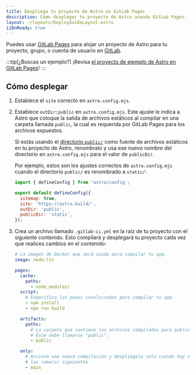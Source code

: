 ```yaml
---
title: Despliega tu proyecto de Astro en GitLab Pages
description: Cómo desplegar tu proyecto de Astro usando GitLab Pages.
layout: ~/layouts/DeployGuideLayout.astro
i18nReady: true
---
```


Puedes usar [GitLab Pages](https://pages.gitlab.io/) para alojar un proyecto de Astro para tu proyecto, grupo, o cuenta de usuario en [GitLab](https://about.gitlab.com/).

:::tip[¿Buscas un ejemplo?]
¡Revisa [el proyecto de ejemplo de Astro en GitLab Pages](https://gitlab.com/pages/astro)!
:::

## Cómo desplegar

1. Establece el `site` correcto en `astro.config.mjs`.
2. Establece `outDir:public` en `astro.config.mjs`. Este ajuste le indica a Astro que coloque la salida de archivos estáticos al compilar en una carpeta llamada `public`, la cual es requerida por GitLab Pages para los archivos expuestos.

   Si estás usando el [directorio `public/`](/es/core-concepts/project-structure/#public) como fuente de archivos estáticos en tu proyecto de Astro, renombralo y usa ese nuevo nombre del directorio en `astro.config.mjs` para el valor de `publicDir`.

   Por ejemplo, estos son los ajustes correctos de `astro.config.mjs` cuando el directorio `public/` es renombrado a `static/`:

   ```js
   import { defineConfig } from 'astro/config';

   export default defineConfig({
     sitemap: true,
     site: 'https://astro.build/',
     outDir: 'public',
     publicDir: 'static',
   });
   ```

3. Crea un archivo llamado `.gitlab-ci.yml` en la raíz de tu proyecto con el siguiente contenido. Esto compilará y desplegará tu proyecto cada vez que realices cambios en el contenido:

   ```yaml
   # La imagén de Docker que será usada para compilar tu app.
   image: node:lts

   pages:
     cache:
       paths:
         - node_modules/
     script:
       # Especifica los pasos involucrados para compilar tu app.
       - npm install
       - npm run build

     artifacts:
       paths:
         # La carpeta que contiene los archivos compilados para publicarse.
         # Éste debe llamarse "public".
         - public

     only:
       # Acciona una nueva compilación y despliegala solo cuando hay cambios en
       # las rama(s) siguientes
       - main
   ```
